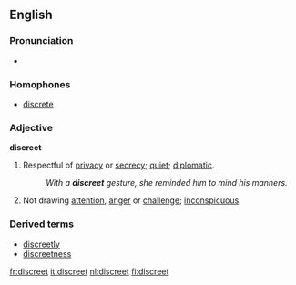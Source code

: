 ==English==

===Pronunciation===
*{{audio|en-us-discreet.ogg|Audio (US)}}

===Homophones===
*[[discrete]]

===Adjective===
'''discreet'''
# Respectful of [[privacy]] or [[secrecy]]; [[quiet]]; [[diplomatic]]. 
#:''With a '''discreet''' gesture, she reminded him to mind his manners.''
# Not drawing [[attention]], [[anger]] or [[challenge]]; [[inconspicuous]].

===Derived terms===
*[[discreetly]]
*[[discreetness]]

[[fr:discreet]]
[[it:discreet]]
[[nl:discreet]]
[[fi:discreet]]